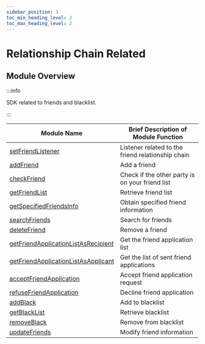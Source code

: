 ```yaml
---
sidebar_position: 3
toc_min_heading_level: 2
toc_max_heading_level: 2
---
```


# Relationship Chain Related

## Module Overview

:::info

SDK related to friends and blacklist.

:::

| Module Name                                                                                            | Brief Description of Module Function         |
| ------------------------------------------------------------------------------------------------------ | --------------------------------------------- |
| [setFriendListener](/api/relation/setFriendListener.mdx)                                                | Listener related to the friend relationship chain |
| [addFriend](/api/relation/addFriend.mdx)                                                                | Add a friend                                  |
| [checkFriend](/api/relation/checkFriend.mdx)                                                            | Check if the other party is on your friend list |
| [getFriendList](/api/relation/getFriendList.mdx)                                                        | Retrieve friend list                          |
| [getSpecifiedFriendsInfo](/api/relation/getSpecifiedFriendsInfo.mdx)                                    | Obtain specified friend information           |
| [searchFriends](/api/relation/searchFriends.mdx)                                                        | Search for friends                            |
| [deleteFriend](/api/relation/deleteFriend.mdx)                                                          | Remove a friend                               |
| [getFriendApplicationListAsRecipient](/api/relation/getFriendApplicationListAsRecipient.mdx)            | Get the friend application list               |
| [getFriendApplicationListAsApplicant](/api/relation/getFriendApplicationListAsApplicant.mdx)            | Get the list of sent friend applications      |
| [acceptFriendApplication](/api/relation/acceptFriendApplication.mdx)                                    | Accept friend application request             |
| [refuseFriendApplication](/api/relation/refuseFriendApplication.mdx)                                    | Decline friend application                    |
| [addBlack](/api/relation/addBlack.mdx)                                                                  | Add to blacklist                              |
| [getBlackList](/api/relation/getBlackList.mdx)                                                          | Retrieve blacklist                            |
| [removeBlack](/api/relation/removeBlack.mdx)                                                            | Remove from blacklist                         |
| [updateFriends](/api/relation/updateFriends)                                                            | Modify friend information                         |